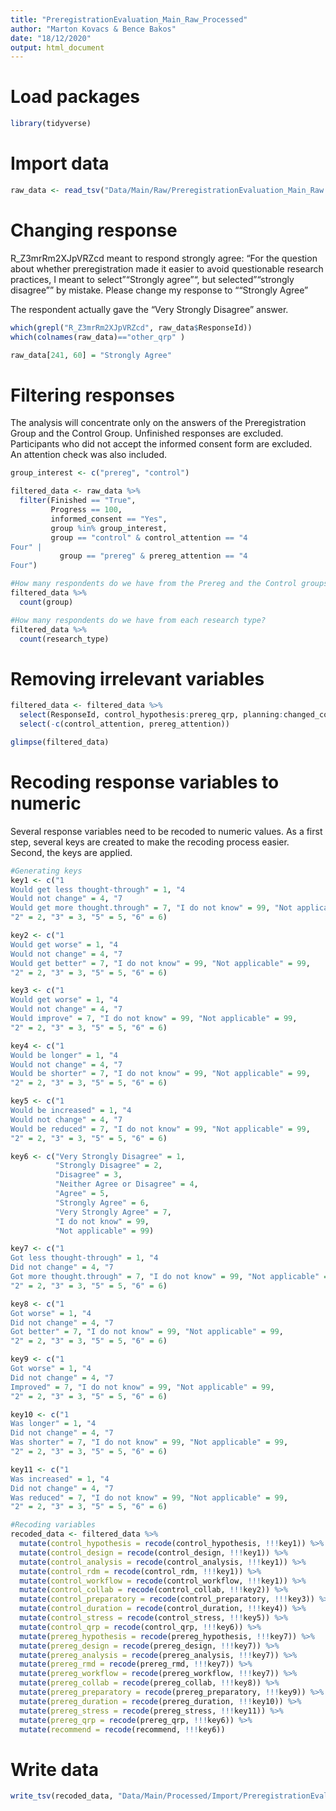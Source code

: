 ```yaml
---
title: "PreregistrationEvaluation_Main_Raw_Processed"
author: "Marton Kovacs & Bence Bakos"
date: "18/12/2020"
output: html_document
---
```


# Load packages

```r
library(tidyverse)
```

# Import data

```r
raw_data <- read_tsv("Data/Main/Raw/PreregistrationEvaluation_Main_Raw.tsv")
```

# Changing response

R_Z3mrRm2XJpVRZcd  meant to respond strongly agree: "For the question about whether preregistration made it easier to avoid questionable research practices, I meant to select ""Strongly agree"", but selected ""strongly disagree"" by mistake. Please change my response to ""Strongly Agree"

The respondent actually gave the "Very Strongly Disagree" answer.

```r
which(grepl("R_Z3mrRm2XJpVRZcd", raw_data$ResponseId))
which(colnames(raw_data)=="other_qrp" )

raw_data[241, 60] = "Strongly Agree"
```


# Filtering responses

The analysis will concentrate only on the answers of the Preregistration Group and the Control Group. Unfinished responses are excluded. Participants who did not accept the informed consent form are excluded. An attention check was also included.

```r
group_interest <- c("prereg", "control")

filtered_data <- raw_data %>% 
  filter(Finished == "True",
         Progress == 100,
         informed_consent == "Yes",
         group %in% group_interest,
         group == "control" & control_attention == "4
Four" | 
           group == "prereg" & prereg_attention == "4
Four")

#How many respondents do we have from the Prereg and the Control groups?
filtered_data %>% 
  count(group)

#How many respondents do we have from each research type?
filtered_data %>% 
  count(research_type)
```

# Removing irrelevant variables

```r
filtered_data <- filtered_data %>% 
  select(ResponseId, control_hypothesis:prereg_qrp, planning:changed_comment) %>% 
  select(-c(control_attention, prereg_attention))

glimpse(filtered_data)
```

# Recoding response variables to numeric

Several response variables need to be recoded to numeric values. As a first step, several keys are created to make the recoding process easier. Second, the keys are applied.

```r
#Generating keys
key1 <- c("1
Would get less thought-through" = 1, "4
Would not change" = 4, "7
Would get more thought.through" = 7, "I do not know" = 99, "Not applicable" = 99,
"2" = 2, "3" = 3, "5" = 5, "6" = 6)

key2 <- c("1
Would get worse" = 1, "4
Would not change" = 4, "7
Would get better" = 7, "I do not know" = 99, "Not applicable" = 99,
"2" = 2, "3" = 3, "5" = 5, "6" = 6)

key3 <- c("1
Would get worse" = 1, "4
Would not change" = 4, "7
Would improve" = 7, "I do not know" = 99, "Not applicable" = 99,
"2" = 2, "3" = 3, "5" = 5, "6" = 6)

key4 <- c("1
Would be longer" = 1, "4
Would not change" = 4, "7
Would be shorter" = 7, "I do not know" = 99, "Not applicable" = 99,
"2" = 2, "3" = 3, "5" = 5, "6" = 6)

key5 <- c("1
Would be increased" = 1, "4
Would not change" = 4, "7
Would be reduced" = 7, "I do not know" = 99, "Not applicable" = 99,
"2" = 2, "3" = 3, "5" = 5, "6" = 6)

key6 <- c("Very Strongly Disagree" = 1,
          "Strongly Disagree" = 2,
          "Disagree" = 3,
          "Neither Agree or Disagree" = 4,
          "Agree" = 5,
          "Strongly Agree" = 6,
          "Very Strongly Agree" = 7,
          "I do not know" = 99,
          "Not applicable" = 99)

key7 <- c("1
Got less thought-through" = 1, "4
Did not change" = 4, "7
Got more thought.through" = 7, "I do not know" = 99, "Not applicable" = 99,
"2" = 2, "3" = 3, "5" = 5, "6" = 6)

key8 <- c("1
Got worse" = 1, "4
Did not change" = 4, "7
Got better" = 7, "I do not know" = 99, "Not applicable" = 99,
"2" = 2, "3" = 3, "5" = 5, "6" = 6)

key9 <- c("1
Got worse" = 1, "4
Did not change" = 4, "7
Improved" = 7, "I do not know" = 99, "Not applicable" = 99,
"2" = 2, "3" = 3, "5" = 5, "6" = 6)

key10 <- c("1
Was longer" = 1, "4
Did not change" = 4, "7
Was shorter" = 7, "I do not know" = 99, "Not applicable" = 99,
"2" = 2, "3" = 3, "5" = 5, "6" = 6)

key11 <- c("1
Was increased" = 1, "4
Did not change" = 4, "7
Was reduced" = 7, "I do not know" = 99, "Not applicable" = 99,
"2" = 2, "3" = 3, "5" = 5, "6" = 6)

#Recoding variables
recoded_data <- filtered_data %>% 
  mutate(control_hypothesis = recode(control_hypothesis, !!!key1)) %>% 
  mutate(control_design = recode(control_design, !!!key1)) %>% 
  mutate(control_analysis = recode(control_analysis, !!!key1)) %>% 
  mutate(control_rdm = recode(control_rdm, !!!key1)) %>% 
  mutate(control_workflow = recode(control_workflow, !!!key1)) %>% 
  mutate(control_collab = recode(control_collab, !!!key2)) %>% 
  mutate(control_preparatory = recode(control_preparatory, !!!key3)) %>% 
  mutate(control_duration = recode(control_duration, !!!key4)) %>% 
  mutate(control_stress = recode(control_stress, !!!key5)) %>% 
  mutate(control_qrp = recode(control_qrp, !!!key6)) %>% 
  mutate(prereg_hypothesis = recode(prereg_hypothesis, !!!key7)) %>% 
  mutate(prereg_design = recode(prereg_design, !!!key7)) %>% 
  mutate(prereg_analysis = recode(prereg_analysis, !!!key7)) %>% 
  mutate(prereg_rmd = recode(prereg_rmd, !!!key7)) %>% 
  mutate(prereg_workflow = recode(prereg_workflow, !!!key7)) %>% 
  mutate(prereg_collab = recode(prereg_collab, !!!key8)) %>% 
  mutate(prereg_preparatory = recode(prereg_preparatory, !!!key9)) %>% 
  mutate(prereg_duration = recode(prereg_duration, !!!key10)) %>% 
  mutate(prereg_stress = recode(prereg_stress, !!!key11)) %>% 
  mutate(prereg_qrp = recode(prereg_qrp, !!!key6)) %>% 
  mutate(recommend = recode(recommend, !!!key6))
```

# Write data

```r
write_tsv(recoded_data, "Data/Main/Processed/Import/PreregistrationEvaluation_Main_Processed.tsv")
```
